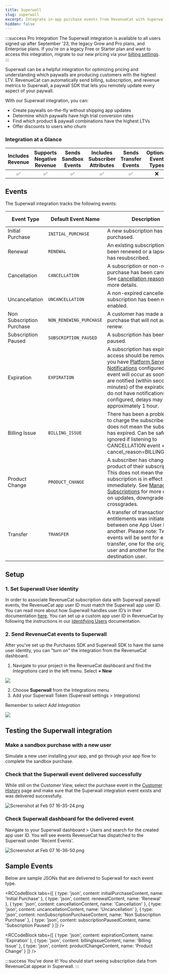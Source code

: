 ```yaml
---
title: Superwall
slug: superwall
excerpt: Integrate in-app purchase events from RevenueCat with Superwall
hidden: false
---
```


:::success Pro Integration
The Superwall integration is available to all users signed up after September '23, the legacy Grow and Pro plans, and Enterprise plans. If you're on a legacy Free or Starter plan and want to access this integration, migrate to our new pricing via your [billing settings](https://app.revenuecat.com/settings/billing).
:::

Superwall can be a helpful integration for optimizing pricing and understanding which paywalls are producing customers with the highest LTV. RevenueCat can automatically send billing, subscription, and revenue metrics to Superwall, a paywall SDK that lets you remotely update every aspect of your paywall.

With our Superwall integration, you can:

- Create paywalls on-the-fly without shipping app updates
- Determine which paywalls have high trial conversion rates
- Find which product & paywall combinations have the highest LTVs
- Offer discounts to users who churn

### Integration at a Glance

| Includes Revenue | Supports Negative Revenue | Sends Sandbox Events | Includes Subscriber Attributes | Sends Transfer Events | Optional Event Types |
| :--------------: | :-----------------------: | :------------------: | :----------------------------: | :-------------------: | :------------------: |
|        ✅        |            ✅             |          ✅          |               ✅               |          ✅           |          ❌          |

## Events

The Superwall integration tracks the following events:

| Event Type        | Default Event Name  | Description                                                                                                                                                                                                                                                                                                                              | App Store | Play Store | Amazon | Stripe | Promo |
|-------------------|---------------------|------------------------------------------------------------------------------------------------------------------------------------------------------------------------------------------------------------------------------------------------------------------------------------------------------------------------------------------|-----------|------------|--------|--------|-------|
| Initial Purchase  | `INITIAL_PURCHASE`  | A new subscription has been purchased.                                                                                                                                                                                                                                                                                                     | ✅        | ✅         | ✅     | ✅     | ❌   |
| Renewal           | `RENEWAL`           | An existing subscription has been renewed or a lapsed user has resubscribed.                                                                                                                                                                                                                                                              | ✅        | ✅         | ✅     | ✅     | ❌   |
| Cancellation      | `CANCELLATION`      | A subscription or non-renewing purchase has been cancelled. See [cancellation reasons](/docs/integrations/webhooks/event-types-and-fields#cancellation-and-expiration-reasons) for more details.                                                                                                                                              | ✅        | ✅         | ✅     | ✅     | ✅   |
| Uncancellation    | `UNCANCELLATION`    | A non-expired cancelled subscription has been re-enabled.                                                                                                                                                                                                                                                                                 | ✅        | ✅         | ✅     | ❌     | ❌   |
| Non Subscription Purchase | `NON_RENEWING_PURCHASE` | A customer has made a purchase that will not auto-renew.                                                                                                                                                                                                                                                                               | ✅        | ✅         | ✅     | ✅     | ✅   |
| Subscription Paused | `SUBSCRIPTION_PAUSED` | A subscription has been paused.                                                                                                                                                                                                                                                                                                           | ❌        | ✅         | ❌     | ❌     | ❌   |
| Expiration        | `EXPIRATION`        | A subscription has expired and access should be removed. If you have [Platform Server Notifications](/docs/platform-resources/server-notifications) configured, this event will occur as soon as we are notified (within seconds to minutes) of the expiration. If you do not have notifications configured, delays may be approximately 1 hour. | ✅        | ✅         | ✅     | ✅     | ✅   |
| Billing Issue     | `BILLING_ISSUE`     | There has been a problem trying to charge the subscriber. This does not mean the subscription has expired. Can be safely ignored if listening to CANCELLATION event + cancel_reason=BILLING_ERROR.                                                                                                                                 | ✅        | ✅         | ✅     | ✅     | ❌   |
| Product Change    | `PRODUCT_CHANGE`    | A subscriber has changed the product of their subscription. This does not mean the new subscription is in effect immediately. See [Managing Subscriptions](/docs/subscription-guidance/managing-subscriptions) for more details on updates, downgrades, and crossgrades.                                                                                                                                                     | ✅        | ✅         | ❌     | ✅     | ❌   |
| Transfer          | `TRANSFER`          | A transfer of transactions and entitlements was initiated between one App User ID(s) to another. Please note: Two events will be sent for each transfer, one for the original user and another for the destination user.                                                                                                                                                                                                                                         | ✅        | ✅         | ✅     | ✅     | ❌   |

## Setup

### 1. Set Superwall User Identity

In order to associate RevenueCat subscription data with Superwall paywall events, the RevenueCat app user ID must match the Superwall app user ID. You can read more about how Superwall handles user ID’s in their documentation [here](https://docs.superwall.me/docs/user-management). You can set up a custom app user ID in RevenueCat by following the instructions in our [Identifying Users](/docs/customers/user-ids#provided-app-user-id) documentation.

### 2. Send RevenueCat events to Superwall

After you've set up the Purchases SDK and Superwall SDK to have the same user identity, you can "turn on" the integration from the RevenueCat dashboard.

1. Navigate to your project in the RevenueCat dashboard and find the _Integrations_ card in the left menu. Select **+ New**

![](https://files.readme.io/db31ce4-app.revenuecat.com_projects_85ff18c7_collaborators_1.png)

2. Choose **Superwall** from the Integrations menu
3. Add your Superwall Token (Superwall settings > Integrations)

Remember to select _Add Integration_

![](https://files.readme.io/ed95ba8-app.revenuecat.com_projects_85ff18c7_integrations_intercom_5.png)

## Testing the Superwall integration

### Make a sandbox purchase with a new user

Simulate a new user installing your app, and go through your app flow to complete the sandbox purchase.

### Check that the Superwall event delivered successfully

While still on the Customer View, select the purchase event in the [Customer History](/docs/dashboard-and-metrics/customers-group/customer-history) page and make sure that the Superwall integration event exists and was delivered successfully.

![](https://files.readme.io/1643a7c-Screenshot_at_Feb_07_16-35-24.png "Screenshot at Feb 07 16-35-24.png")

### Check Superwall dashboard for the delivered event

Navigate to your Superwall dashboard > Users and search for the created app user ID. You will see events RevenueCat has dispatched to the Superwall under 'Recent Events'.

![](https://files.readme.io/71fe3aa-Screenshot_at_Feb_07_16-36-50.png "Screenshot at Feb 07 16-36-50.png")

## Sample Events

Below are sample JSONs that are delivered to Superwall for each event type.


<RCCodeBlock tabs={[
    { type: 'json', content: initialPurchaseContent, name: 'Initial Purchase' },
    { type: 'json', content: renewalContent, name: 'Renewal' },
    { type: 'json', content: cancellationContent, name: 'Cancellation' },
    { type: 'json', content: uncancellationContent, name: 'Uncancellation' },
    { type: 'json', content: nonSubscriptionPurchaseContent, name: 'Non Subscription Purchase' },
    { type: 'json', content: subscriptionPausedContent, name: 'Subscription Paused' }
]} />


<RCCodeBlock tabs={[
    { type: 'json', content: expirationContent, name: 'Expiration' },
    { type: 'json', content: billingIssueContent, name: 'Billing Issue' },
    { type: 'json', content: productChangeContent, name: 'Product Change' }
]} />

:::success You've done it!
You should start seeing subscription data from RevenueCat appear in Superwall.
:::
